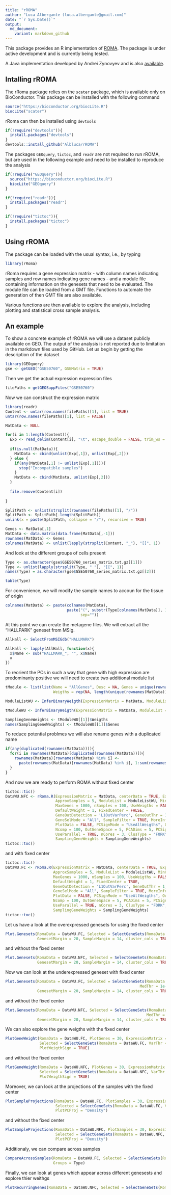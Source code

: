 ```yaml
---
title: "rROMA"
author: "Luca Albergante (luca.albergante@gmail.com)"
date: "`r Sys.Date()`"
output:
  md_document:
    variant: markdown_github
---
```


This package provides an R implementation of [ROMA](http://journal.frontiersin.org/article/10.3389/fgene.2016.00018/full). The package is under active development and is currently being tested.

A Java implementation developed by Andrei Zynovyev and is also [available](https://github.com/sysbio-curie/Roma).

## Intalling rROMA

The rRoma package relies on the `scater` package, which is available only on BioConductor. This package can be installed with the following command

```r
source("https://bioconductor.org/biocLite.R")
biocLite("scater")
```

rRoma can then be installed using `devtools`

```r
if(!require("devtools")){
  install.packages("devtools")
}
devtools::install_github("Albluca/rROMA")
```

The packages `GEOquery`, `tictoc`, and `readr` are not required to run rROMA, but are used in the following example and need to be installed to reproduce the analysis 

```r
if(!require("GEOquery")){
  source("https://bioconductor.org/biocLite.R")
  biocLite("GEOquery")
}

if(!require("readr")){
  install.packages("readr")
}

if(!require("tictoc")){
  install.packages("tictoc")
}


```

## Using rROMA

The package can be loaded with the usual syntax, i.e., by typing

```r
library(rRoma)
```

rRoma requires a gene expression matrix - with column names indicating samples and row names indicating gene names - and a module file containing information on the genesets that need to be evaluated. The module file can be loaded from a GMT file. Functions to automate the generation of then GMT file are also available.

Various functions are then available to explore the analysis, including plotting and statistical cross sample analysis.

## An example

To show a concrete example of rROMA we will use a dataset publicly available on GEO. The output of the analysis is not reported due to limitation in the markdown files used by GitHub. Let us begin by getting the description of the dataset

```r
library(GEOquery)
gse <- getGEO("GSE50760", GSEMatrix = TRUE)
```

Then we get the actual expression expression files

```r
filePaths = getGEOSuppFiles("GSE50760")
```

Now we can construct the expression matrix

```r
library(readr)
Content <- untar(row.names(filePaths)[1], list = TRUE)
untar(row.names(filePaths)[1], list = FALSE)

MatData <- NULL

for(i in 1:length(Content)){
  Exp <- read_delim(Content[i], "\t", escape_double = FALSE, trim_ws = TRUE)
  
  if(is.null(MatData)){
    MatData <- cbind(unlist(Exp[,1]), unlist(Exp[,2]))
  } else {
    if(any(MatData[,1] != unlist(Exp[,1]))){
      stop("Incompatible samples")
    }
    MatData <- cbind(MatData, unlist(Exp[,2]))
  }
  
  file.remove(Content[i])
  
}

SplitPath <- unlist(strsplit(rownames(filePaths)[1], "/"))
SplitPath <- SplitPath[-length(SplitPath)]
unlink(x = paste(SplitPath, collapse = "/"), recursive = TRUE)

Genes <- MatData[,1]
MatData <- data.matrix(data.frame(MatData[,-1]))
rownames(MatData) <- Genes
colnames(MatData) <- unlist(lapply(strsplit(Content, "_"), "[[", 1))
```

And look at the different groups of cells present

```r
Type <- as.character(gse$GSE50760_series_matrix.txt.gz[[1]])
Type <- unlist(lapply(strsplit(Type, " "), "[[", 1))
names(Type) = as.character(gse$GSE50760_series_matrix.txt.gz[[2]])

table(Type)
```

For convenience, we will modify the sample names to accoun for the tissue of origin

```r
colnames(MatData) <- paste(colnames(MatData),
                           paste("(", substr(Type[colnames(MatData)], 1, 1), ")",
                                 sep=""))
```

At this point we can create the metagene files. We will extract all the "HALLPARK" geneset from MSig.

```r
AllHall <- SelectFromMSIGdb("HALLMARK")

AllHall <- lapply(AllHall, function(x){
  x$Name <- sub("HALLMARK_", "", x$Name)
  x
})

```

To reorient the PCs in such a way that gene with high expression are predominanty positive we will need to create two additional module list

```r
tModule <- list(list(Name = "AllGenes", Desc = NA, Genes = unique(rownames(MatData)),
                     Weigths = rep(NA, length(unique(rownames(MatData))))))

ModuleListWU <- InferBinaryWeigth(ExpressionMatrix = MatData, ModuleList = AllHall, FillAllNA = TRUE)

tModuleWU <- InferBinaryWeigth(ExpressionMatrix = MatData, ModuleList = tModule, FillAllNA = TRUE)

SamplingGeneWeights <- tModuleWU[[1]]$Weigths
names(SamplingGeneWeights) <- tModuleWU[[1]]$Genes

```

To reduce potential problmes we will also rename genes with a duplicated name

```r
if(any(duplicated(rownames(MatData)))){
  for(i in rownames(MatData)[duplicated(rownames(MatData))]){
    rownames(MatData)[rownames(MatData) %in% i] <-
      paste(rownames(MatData)[rownames(MatData) %in% i], 1:sum(rownames(MatData) %in% i))
  }
}
```

And now we are ready to perform ROMA without fixed center

```r
tictoc::tic()
DataWU.NFC <- rRoma.R(ExpressionMatrix = MatData, centerData = TRUE, ExpFilter = FALSE,
                      ApproxSamples = 5, ModuleList = ModuleListWU, MinGenes = 5,
                      MaxGenes = 1000, nSamples = 100, UseWeigths = FALSE,
                      DefaultWeight = 1, FixedCenter = FALSE,
                      GeneOutDetection = 'L1OutVarPerc', GeneOutThr = 1,
                      GeneSelMode = "All", SampleFilter = TRUE, MoreInfo = FALSE,
                      PlotData = FALSE, PCSignMode = "UseAllWeigths", OutGeneNumber = 5,
                      Ncomp = 100, OutGeneSpace = 5, PCADims = 5, PCSignThr = NULL,
                      UseParallel = TRUE, nCores = 3, ClusType = "FORK",
                      SamplingGeneWeights = SamplingGeneWeights)
tictoc::toc()
```

and with fixed center

```r
tictoc::tic()
DataWU.FC <- rRoma.R(ExpressionMatrix = MatData, centerData = TRUE, ExpFilter = FALSE,
                     ApproxSamples = 5, ModuleList = ModuleListWU, MinGenes = 5,
                     MaxGenes = 1000, nSamples = 100, UseWeigths = FALSE,
                     DefaultWeight = 1, FixedCenter = TRUE,
                     GeneOutDetection = 'L1OutVarPerc', GeneOutThr = 1,
                     GeneSelMode = "All", SampleFilter = TRUE, MoreInfo = FALSE,
                     PlotData = FALSE, PCSignMode = "UseAllWeigths", OutGeneNumber = 5,
                     Ncomp = 100, OutGeneSpace = 5, PCADims = 5, PCSignThr = NULL,
                     UseParallel = TRUE, nCores = 3, ClusType = "FORK",
                     SamplingGeneWeights = SamplingGeneWeights)
tictoc::toc()

```

Let us have a look at the overexpressed genesets for using the fixed center

```r
Plot.Genesets(RomaData = DataWU.FC, Selected = SelectGeneSets(RomaData = DataWU.FC, VarThr = 1e-3, VarMode = "Wil", VarType = "Over"),
              GenesetMargin = 20, SampleMargin = 14, cluster_cols = TRUE)
```

and without the fixed center

```r
Plot.Genesets(RomaData = DataWU.NFC, Selected = SelectGeneSets(RomaData = DataWU.NFC, VarThr = 1e-3, VarMode = "Wil", VarType = "Over"),
              GenesetMargin = 20, SampleMargin = 14, cluster_cols = TRUE)

```

Now we can look at the underexpressed geneset with fixed center

```r
Plot.Genesets(RomaData = DataWU.FC, Selected = SelectGeneSets(RomaData = DataWU.FC, VarThr = 1e-3, VarMode = "Wil", VarType = "Under",
                                                           MedThr = 1e-3, MedMode = "Wil", MedType = "Over"),
              GenesetMargin = 20, SampleMargin = 14, cluster_cols = TRUE)

```

and without the fixed center

```r
Plot.Genesets(RomaData = DataWU.NFC, Selected = SelectGeneSets(RomaData = DataWU.NFC, VarThr = 1e-3, VarMode = "Wil", VarType = "Under",
                                                              MedThr = 1e-3, MedMode = "Wil", MedType = "Over"),
              GenesetMargin = 20, SampleMargin = 14, cluster_cols = TRUE)
```


We can also explore the gene weigths with the fixed center

```r
PlotGeneWeight(RomaData = DataWU.FC, PlotGenes = 30, ExpressionMatrix = MatData, LogExpression = FALSE,
               Selected = SelectGeneSets(RomaData = DataWU.FC, VarThr = 1e-3, VarMode = "Wil", VarType = "Over"),
               PlotWeigthSign = TRUE)
```

and without the fixed center

```r
PlotGeneWeight(RomaData = DataWU.NFC, PlotGenes = 30, ExpressionMatrix = MatData, LogExpression = FALSE,
               Selected = SelectGeneSets(RomaData = DataWU.NFC, VarThr = 1e-3, VarMode = "Wil", VarType = "Over"),
               PlotWeigthSign = TRUE)

```

Moreover, we can look at the projections of the samples with the fixed center

```r
PlotSampleProjections(RomaData = DataWU.FC, PlotSamples = 30, ExpressionMatrix = MatData, LogExpression = FALSE,
                      Selected = SelectGeneSets(RomaData = DataWU.FC, VarThr = 1e-6, VarMode = "Wil", VarType = "Over"),
                      PlotPCProj = "Density")
```

and without the fixed center

```r
PlotSampleProjections(RomaData = DataWU.NFC, PlotSamples = 30, ExpressionMatrix = MatData, LogExpression = FALSE,
                      Selected = SelectGeneSets(RomaData = DataWU.NFC, VarThr = 1e-6, VarMode = "Wil", VarType = "Over"),
                      PlotPCProj = "Density")
```


Additionaly, we can compare across samples

```r
CompareAcrossSamples(RomaData = DataWU.FC, Selected = SelectGeneSets(RomaData = DataWU.FC, VarThr = 1e-3, VarMode = "Wil", VarType = "Over"),
                     Groups = Type)
```

Finally, we can look at genes which appear across different genesests and explore thier weithgs


```r
PlotRecurringGenes(RomaData = DataWU.NFC, Selected = SelectGeneSets(RomaData = DataWU.NFC, VarThr = 1e-3, VarMode = "Wil", VarType = "Over"), GenesByGroup = 25, MinMult = 3)
```
